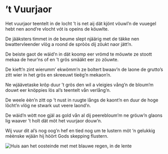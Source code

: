 
# ’t Vuurjaor

<PoemAudio src={fragment1} performer={readers.anja} />
<PoemAudio src={fragment2} isSong />

<PoemText>

Het vuurjaor teentelt in de locht
’t is net aij dät kjönt vöuwl’n
de vuuegel hebt nen aond’re vlocht
vót is opeins de köuwlte.

De jääksters timmet in de beume
slept njäärig met de täkke
nen bwattervleender vlög a roond
de spròòs dij zöukt naor jätt’n.

De beiste gaot de wäid’n in
dät koomp eer vrömd te möuwte
ze stoott mekaa de heur’ns of
en ’t grös smääkt eer zo zöuwte.

De kieft’n zint wierumm’ ekwömm’n
ze boltert bwaav’n de laone
de grutto’s zitt wier in het grös
en skreeuwt tieëg’n mekaon’n.

Ne wjäävetaske krôp duur ’t grös
den wil a vleigies vång’n
de bloum’m douwt eer knöppies lös
al’s teentelt vån verlång’n.

De weele èèn’n zitt op ’t nust
in ruugte långs de kaont’n
en duur de hoge lôcht’n vlög
ne stwark uut veere laond’n.

De wäid’n wòtt noe gjäl as gold
vån al dij peerebloum’m
ne gröuw’n glaons lig waaver ’t holt
dät möt het vuurjaor douw’n.

Wij vuur dit al’s nog oog’n hef
en tied nog um te lustern
möt ‘n gelukkig mèènske wjään
hij höört Gods skepping flustern.

</PoemText>

<Image
  src={huisMetBlauweRegenInDeLente}
  alt="Huis aan het oosteinde met met blauwe regen, in de lente"
/>
